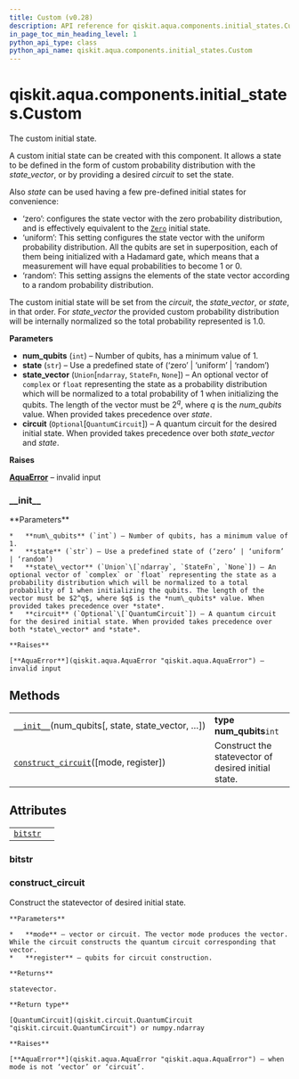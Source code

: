 ```yaml
---
title: Custom (v0.28)
description: API reference for qiskit.aqua.components.initial_states.Custom in qiskit v0.28
in_page_toc_min_heading_level: 1
python_api_type: class
python_api_name: qiskit.aqua.components.initial_states.Custom
---
```


<span id="qiskit-aqua-components-initial-states-custom" />

# qiskit.aqua.components.initial\_states.Custom

<Class id="qiskit.aqua.components.initial_states.Custom" isDedicatedPage={true} github="https://github.com/qiskit-community/qiskit-aqua/tree/stable/0.9/qiskit/aqua/components/initial_states/custom.py" signature="Custom(num_qubits, state='zero', state_vector=None, circuit=None)" modifiers="class">
  The custom initial state.

  A custom initial state can be created with this component. It allows a state to be defined in the form of custom probability distribution with the *state\_vector*, or by providing a desired *circuit* to set the state.

  Also *state* can be used having a few pre-defined initial states for convenience:

  *   ‘zero’: configures the state vector with the zero probability distribution, and is effectively equivalent to the [`Zero`](qiskit.aqua.components.initial_states.Zero "qiskit.aqua.components.initial_states.Zero") initial state.
  *   ‘uniform’: This setting configures the state vector with the uniform probability distribution. All the qubits are set in superposition, each of them being initialized with a Hadamard gate, which means that a measurement will have equal probabilities to become $1$ or $0$.
  *   ‘random’: This setting assigns the elements of the state vector according to a random probability distribution.

  The custom initial state will be set from the *circuit*, the *state\_vector*, or *state*, in that order. For *state\_vector* the provided custom probability distribution will be internally normalized so the total probability represented is $1.0$.

  **Parameters**

  *   **num\_qubits** (`int`) – Number of qubits, has a minimum value of 1.
  *   **state** (`str`) – Use a predefined state of (‘zero’ | ‘uniform’ | ‘random’)
  *   **state\_vector** (`Union`\[`ndarray`, `StateFn`, `None`]) – An optional vector of `complex` or `float` representing the state as a probability distribution which will be normalized to a total probability of 1 when initializing the qubits. The length of the vector must be $2^q$, where $q$ is the *num\_qubits* value. When provided takes precedence over *state*.
  *   **circuit** (`Optional`\[`QuantumCircuit`]) – A quantum circuit for the desired initial state. When provided takes precedence over both *state\_vector* and *state*.

  **Raises**

  [**AquaError**](qiskit.aqua.AquaError "qiskit.aqua.AquaError") – invalid input

  ### \_\_init\_\_

  <Function id="qiskit.aqua.components.initial_states.Custom.__init__" signature="__init__(num_qubits, state='zero', state_vector=None, circuit=None)">
    **Parameters**

    *   **num\_qubits** (`int`) – Number of qubits, has a minimum value of 1.
    *   **state** (`str`) – Use a predefined state of (‘zero’ | ‘uniform’ | ‘random’)
    *   **state\_vector** (`Union`\[`ndarray`, `StateFn`, `None`]) – An optional vector of `complex` or `float` representing the state as a probability distribution which will be normalized to a total probability of 1 when initializing the qubits. The length of the vector must be $2^q$, where $q$ is the *num\_qubits* value. When provided takes precedence over *state*.
    *   **circuit** (`Optional`\[`QuantumCircuit`]) – A quantum circuit for the desired initial state. When provided takes precedence over both *state\_vector* and *state*.

    **Raises**

    [**AquaError**](qiskit.aqua.AquaError "qiskit.aqua.AquaError") – invalid input
  </Function>

  ## Methods

  |                                                                                                                                                                            |                                                     |
  | -------------------------------------------------------------------------------------------------------------------------------------------------------------------------- | --------------------------------------------------- |
  | [`__init__`](#qiskit.aqua.components.initial_states.Custom.__init__ "qiskit.aqua.components.initial_states.Custom.__init__")(num\_qubits\[, state, state\_vector, …])      | **type num\_qubits**`int`                           |
  | [`construct_circuit`](#qiskit.aqua.components.initial_states.Custom.construct_circuit "qiskit.aqua.components.initial_states.Custom.construct_circuit")(\[mode, register]) | Construct the statevector of desired initial state. |

  ## Attributes

  |                                                                                                                        |   |
  | ---------------------------------------------------------------------------------------------------------------------- | - |
  | [`bitstr`](#qiskit.aqua.components.initial_states.Custom.bitstr "qiskit.aqua.components.initial_states.Custom.bitstr") |   |

  ### bitstr

  <Attribute id="qiskit.aqua.components.initial_states.Custom.bitstr" />

  ### construct\_circuit

  <Function id="qiskit.aqua.components.initial_states.Custom.construct_circuit" signature="construct_circuit(mode='circuit', register=None)">
    Construct the statevector of desired initial state.

    **Parameters**

    *   **mode** – vector or circuit. The vector mode produces the vector. While the circuit constructs the quantum circuit corresponding that vector.
    *   **register** – qubits for circuit construction.

    **Returns**

    statevector.

    **Return type**

    [QuantumCircuit](qiskit.circuit.QuantumCircuit "qiskit.circuit.QuantumCircuit") or numpy.ndarray

    **Raises**

    [**AquaError**](qiskit.aqua.AquaError "qiskit.aqua.AquaError") – when mode is not ‘vector’ or ‘circuit’.
  </Function>
</Class>

